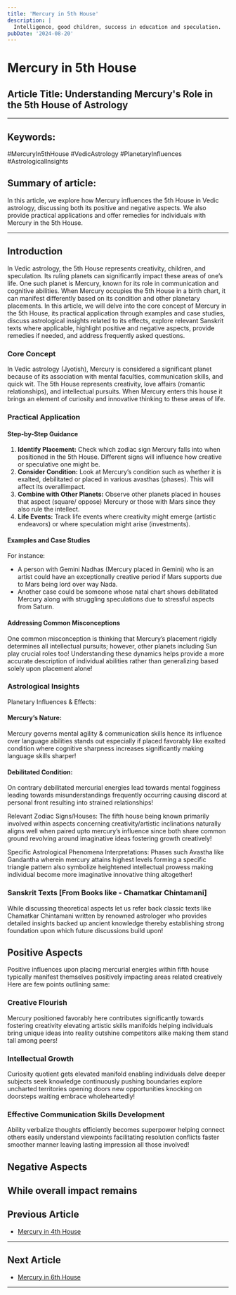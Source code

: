 ```yaml
---
title: 'Mercury in 5th House'
description: |
  Intelligence, good children, success in education and speculation.
pubDate: '2024-08-20'
---
```


# Mercury in 5th House

## Article Title: Understanding Mercury's Role in the 5th House of Astrology

---

## Keywords: 
#MercuryIn5thHouse #VedicAstrology #PlanetaryInfluences #AstrologicalInsights

## Summary of article: 
In this article, we explore how Mercury influences the 5th House in Vedic astrology, discussing both its positive and negative aspects. We also provide practical applications and offer remedies for individuals with Mercury in the 5th House.

---

## Introduction

In Vedic astrology, the 5th House represents creativity, children, and speculation. Its ruling planets can significantly impact these areas of one’s life. One such planet is Mercury, known for its role in communication and cognitive abilities. When Mercury occupies the 5th House in a birth chart, it can manifest differently based on its condition and other planetary placements. In this article, we will delve into the core concept of Mercury in the 5th House, its practical application through examples and case studies, discuss astrological insights related to its effects, explore relevant Sanskrit texts where applicable, highlight positive and negative aspects, provide remedies if needed, and address frequently asked questions.

### Core Concept

In Vedic astrology (Jyotish), Mercury is considered a significant planet because of its association with mental faculties, communication skills, and quick wit. The 5th House represents creativity, love affairs (romantic relationships), and intellectual pursuits. When Mercury enters this house it brings an element of curiosity and innovative thinking to these areas of life.

### Practical Application

#### Step-by-Step Guidance

1. **Identify Placement:** Check which zodiac sign Mercury falls into when positioned in the 5th House. Different signs will influence how creative or speculative one might be.
2. **Consider Condition:** Look at Mercury’s condition such as whether it is exalted, debilitated or placed in various avasthas (phases). This will affect its overallimpact.
3. **Combine with Other Planets:** Observe other planets placed in houses that aspect (square/ oppose) Mercury or those with Mars since they also rule the intellect.
4. **Life Events:** Track life events where creativity might emerge (artistic endeavors) or where speculation might arise (investments).

#### Examples and Case Studies
For instance:
- A person with Gemini Nadhas (Mercury placed in Gemini) who is an artist could have an exceptionally creative period if Mars supports due to Mars being lord over way Nada.
- Another case could be someone whose natal chart shows debilitated Mercury along with struggling speculations due to stressful aspects from Saturn.

#### Addressing Common Misconceptions
One common misconception is thinking that Mercury’s placement rigidly determines all intellectual pursuits; however, other planets including Sun play crucial roles too!
Understanding these dynamics helps provide a more accurate description of individual abilities rather than generalizing based solely upon placement alone!

### Astrological Insights

Planetary Influences & Effects:
#### Mercury’s Nature:
Mercury governs mental agility & communication skills hence its influence over language abilities stands out especially if placed favorably like exalted condition where cognitive sharpness increases significantly making language skills sharper!
#### Debilitated Condition:
On contrary debilitated mercurial energies lead towards mental fogginess leading towards misunderstandings frequently occurring causing discord at personal front resulting into strained relationships!

Relevant Zodiac Signs/Houses:
The fifth house being known primarily involved within aspects concerning creativity/artistic inclinations naturally aligns well when paired upto mercury’s influence since both share common ground revolving around imaginative ideas fostering growth creatively!

Specific Astrological Phenomena Interpretations:
Phases such Avastha like Gandantha wherein mercury attains highest levels forming a specific triangle pattern also symbolize heightened intellectual prowess making individual become more imaginative innovative thing altogether!

### Sanskrit Texts [From Books like - Chamatkar Chintamani]

While discussing theoretical aspects let us refer back classic texts like Chamatkar Chintamani written by renowned astrologer who provides detailed insights backed up ancient knowledge thereby establishing strong foundation upon which future discussions build upon!

## Positive Aspects

Positive influences upon placing mercurial energies within fifth house typically manifest themselves positively impacting areas related creatively Here are few points outlining same:

### **Creative Flourish**
Mercury positioned favorably here contributes significantly towards fostering creativity elevating artistic skills manifolds helping individuals bring unique ideas into reality outshine competitors alike making them stand tall among peers!

### **Intellectual Growth**
Curiosity quotient gets elevated manifold enabling individuals delve deeper subjects seek knowledge continuously pushing boundaries explore uncharted territories opening doors new opportunities knocking on doorsteps waiting embrace wholeheartedly!

### **Effective Communication Skills Development**
Ability verbalize thoughts efficiently becomes superpower helping connect others easily understand viewpoints facilitating resolution conflicts faster smoother manner leaving lasting impression all those involved!

## Negative Aspects

While overall impact remains
---

## Previous Article
- [Mercury in 4th House](/blogs-md/0604_Mercury_in_Houses/060404_Mercury_in_4th_House.mdx)

---

## Next Article
- [Mercury in 6th House](/blogs-md/0604_Mercury_in_Houses/060406_Mercury_in_6th_House.mdx)

---
